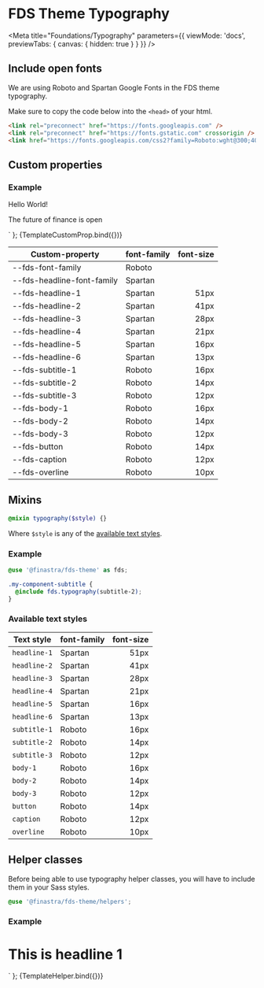 
# FDS Theme Typography

<Meta title="Foundations/Typography"
  parameters={{
    viewMode: 'docs',
    previewTabs: {
      canvas: { hidden: true }
    }
  }}
/>

## Include open fonts

We are using Roboto and Spartan Google Fonts in the FDS theme typography.

Make sure to copy the code below into the `<head>` of your html.

```HTML
<link rel="preconnect" href="https://fonts.googleapis.com" />
<link rel="preconnect" href="https://fonts.gstatic.com" crossorigin />
<link href="https://fonts.googleapis.com/css2?family=Roboto:wght@300;400;500;700&family=Spartan:wght@800&display=swap" rel="stylesheet" />
```

## Custom properties

### Example

<style>
  .my-title {
    font: var(--fds-headline-3);
    color: var(--fds-on-surface);
  }
  .my-text {
    font: var(--fds-body-1);
    color: var(--fds-on-surface);
  }
</style>
<p class="my-title">Hello World!</p>
<p class="my-text">The future of finance is open</p>
` };

<Canvas>
  <Story name="Custom properties" args={{}}>
    {TemplateCustomProp.bind({})}
  </Story>
</Canvas>

| Custom-property            | font-family | font-size |
| -------------------------- | ----------- | --------: |
| --fds-font-family          | Roboto      |           |
| --fds-headline-font-family | Spartan     |           |
| --fds-headline-1           | Spartan     |      51px |
| --fds-headline-2           | Spartan     |      41px |
| --fds-headline-3           | Spartan     |      28px |
| --fds-headline-4           | Spartan     |      21px |
| --fds-headline-5           | Spartan     |      16px |
| --fds-headline-6           | Spartan     |      13px |
| --fds-subtitle-1           | Roboto      |      16px |
| --fds-subtitle-2           | Roboto      |      14px |
| --fds-subtitle-3           | Roboto      |      12px |
| --fds-body-1               | Roboto      |      16px |
| --fds-body-2               | Roboto      |      14px |
| --fds-body-3               | Roboto      |      12px |
| --fds-button               | Roboto      |      14px |
| --fds-caption              | Roboto      |      12px |
| --fds-overline             | Roboto      |      10px |

## Mixins

```SCSS
@mixin typography($style) {}
```

Where `$style` is any of the [available text styles](#available-text-styles).

### Example

```SCSS
@use '@finastra/fds-theme' as fds;

.my-component-subtitle {
  @include fds.typography(subtitle-2);
}
```

### Available text styles

| Text style   | font-family | font-size |
| ------------ | ----------- | --------: |
| `headline-1` | Spartan     |      51px |
| `headline-2` | Spartan     |      41px |
| `headline-3` | Spartan     |      28px |
| `headline-4` | Spartan     |      21px |
| `headline-5` | Spartan     |      16px |
| `headline-6` | Spartan     |      13px |
| `subtitle-1` | Roboto      |      16px |
| `subtitle-2` | Roboto      |      14px |
| `subtitle-3` | Roboto      |      12px |
| `body-1`     | Roboto      |      16px |
| `body-2`     | Roboto      |      14px |
| `body-3`     | Roboto      |      12px |
| `button`     | Roboto      |      14px |
| `caption`    | Roboto      |      12px |
| `overline`   | Roboto      |      10px |

## Helper classes

Before being able to use typography helper classes, you will have to include them in your Sass styles.

```SCSS
@use '@finastra/fds-theme/helpers';
```

### Example

<h1 class="fds-headline-1 fds-on-surface">This is headline 1</h1>
` };

<Canvas withSource="open">
  <Story name="Helper classes" args={{}}>
    {TemplateHelper.bind({})}
  </Story>
</Canvas>
